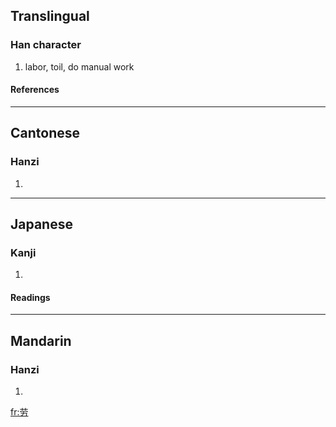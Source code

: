 {{see|勞}}

==Translingual==
===Han character===
{{Han char|rn=19|rad=力|as=05|sn=7|four=|canj=廿月大尸 (TBKS)}}
# labor, toil, do manual work
====References====
{{Han ref|kx=0147.071|dkj=02328|dj=0331.140|hdz=10368.010|uh=52B3|ud=21171}}
----
==Cantonese==
===Hanzi===
{{yue-hanzi|jyut=|y=lou4}}
# {{defn|Cantonese}}
----
==Japanese==
===Kanji===
{{ja-kanji|grade=|rs=力05}}
# {{defn|Japanese}} 
====Readings====
{{ja-readings|on=[[ろう]] (rō)|kun=}}
----
==Mandarin==
===Hanzi===
{{cmn-hanzi|tra=勞|pin=[[láo]] ([[lao2]]), [[lào]] ([[lao4]])|wg=lao<sup>2</sup>, lao<sup>4</sup>}}
# {{defn|Mandarin}}

[[fr:劳]]